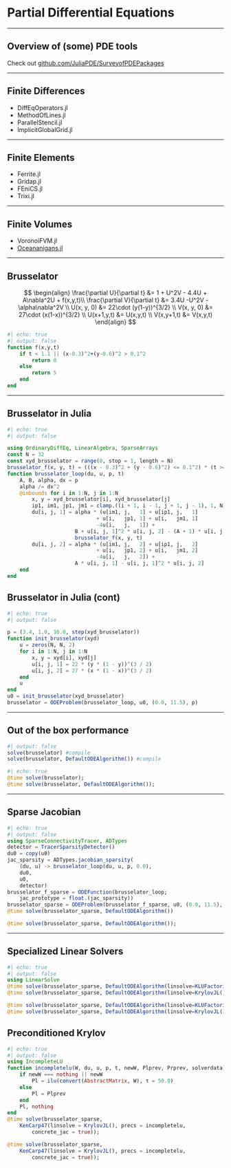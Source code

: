 # Partial Differential Equations

---

## Overview of (some) PDE tools

Check out [github.com/JuliaPDE/SurveyofPDEPackages](URL github.com/JuliaPDE/SurveyofPDEPackages)

---


## Finite Differences

* DiffEqOperators.jl
* MethodOfLines.jl
* ParallelStencil.jl
* ImplicitGlobalGrid.jl

---

## Finite Elements

* Ferrite.jl
* Gridap.jl
* FEniCS.jl
* Trixi.jl

---

## Finite Volumes

* VoronoiFVM.jl
* [Oceananigans.jl](URL https://www.youtube.com/watch?v=kpUrxnKKMjI)

---

## Brusselator
$$
\begin{align}
\frac{\partial U}{\partial t} &= 1 + U^2V - 4.4U + A\nabla^2U + f(x,y,t)\\
\frac{\partial V}{\partial t} &= 3.4U -U^2V - \alpha\nabla^2V \\
U(x, y, 0) &= 22\cdot (y(1-y))^{3/2} \\
V(x, y, 0) &= 27\cdot (x(1-x))^{3/2} \\
U(x+1,y,t) &= U(x,y,t) \\
V(x,y+1,t) &= V(x,y,t)
\end{align}
$$

```julia
#| echo: true
#| output: false
function f(x,y,t)
    if t < 1.1 || (x-0.3)^2+(y-0.6)^2 > 0.1^2 
        return 0
    else
        return 5
    end
end
```

---

## Brusselator in Julia

```julia
#| echo: true
#| output: false

using OrdinaryDiffEq, LinearAlgebra, SparseArrays
const N = 32
const xyd_brusselator = range(0, stop = 1, length = N)
brusselator_f(x, y, t) = (((x - 0.3)^2 + (y - 0.6)^2) <= 0.1^2) * (t >= 1.1) * 5.0
function brusselator_loop(du, u, p, t)
    A, B, alpha, dx = p
    alpha /= dx^2
    @inbounds for i in 1:N, j in 1:N
        x, y = xyd_brusselator[i], xyd_brusselator[j]
        ip1, im1, jp1, jm1 = clamp.((i + 1, i - 1, j + 1, j - 1), 1, N)
        du[i, j, 1] = alpha * (u[im1, j,   1] + u[ip1, j,   1]
                             + u[i,   jp1, 1] + u[i,   jm1, 1]
                             -4u[i,   j,   1]) +
                      B + u[i, j, 1]^2 * u[i, j, 2] - (A + 1) * u[i, j, 1] +
                      brusselator_f(x, y, t)
        du[i, j, 2] = alpha * (u[im1, j,   2] + u[ip1, j,   2]
                             + u[i,   jp1, 2] + u[i,   jm1, 2]
                             -4u[i,   j,   2]) +
                      A * u[i, j, 1] - u[i, j, 1]^2 * u[i, j, 2]
    end
end
```

## Brusselator in Julia (cont)

```julia
#| echo: true
#| output: false

p = (3.4, 1.0, 10.0, step(xyd_brusselator))
function init_brusselator(xyd)
    u = zeros(N, N, 2)
    for i in 1:N, j in 1:N
        x, y = xyd[i], xyd[j]
        u[i, j, 1] = 22 * (y * (1 - y))^(3 / 2)
        u[i, j, 2] = 27 * (x * (1 - x))^(3 / 2)
    end
    u
end
u0 = init_brusselator(xyd_brusselator)
brusselator = ODEProblem(brusselator_loop, u0, (0.0, 11.5), p)
```

---

## Out of the box performance
```julia
#| output: false
solve(brusselator) #compile
solve(brusselator, DefaultODEAlgorithm()) #compile
```
```julia
#| echo: true
@time solve(brusselator);
@time solve(brusselator, DefaultODEAlgorithm());
```
---

## Sparse Jacobian
```julia
#| echo: true
#| output: false
using SparseConnectivityTracer, ADTypes
detector = TracerSparsityDetector()
du0 = copy(u0)
jac_sparsity = ADTypes.jacobian_sparsity(
    (du, u) -> brusselator_loop(du, u, p, 0.0), 
    du0, 
    u0, 
    detector)
brusselator_f_sparse = ODEFunction(brusselator_loop;
    jac_prototype = float.(jac_sparsity))
brusselator_sparse = ODEProblem(brusselator_f_sparse, u0, (0.0, 11.5), p)
@time solve(brusselator_sparse, DefaultODEAlgorithm())
```
```julia
@time solve(brusselator_sparse, DefaultODEAlgorithm());
```

---

## Specialized Linear Solvers

```julia
#| echo: true
#| output: false
using LinearSolve
@time solve(brusselator_sparse, DefaultODEAlgorithm(linsolve=KLUFactorization()))
@time solve(brusselator_sparse, DefaultODEAlgorithm(linsolve=KrylovJL()))
```
```julia
@time solve(brusselator_sparse, DefaultODEAlgorithm(linsolve=KLUFactorization()))
@time solve(brusselator_sparse, DefaultODEAlgorithm(linsolve=KrylovJL()));
```

## Preconditioned Krylov

```julia
#| echo: true
#| output: false
using IncompleteLU
function incompletelu(W, du, u, p, t, newW, Plprev, Prprev, solverdata)
    if newW === nothing || newW
        Pl = ilu(convert(AbstractMatrix, W), τ = 50.0)
    else
        Pl = Plprev
    end
    Pl, nothing
end
@time solve(brusselator_sparse,
    KenCarp47(linsolve = KrylovJL(), precs = incompletelu,
        concrete_jac = true));
```
```julia
@time solve(brusselator_sparse,
    KenCarp47(linsolve = KrylovJL(), precs = incompletelu,
        concrete_jac = true));
```
<!-- Local Variables: -->
<!-- mode: markdown -->
<!-- End: -->
